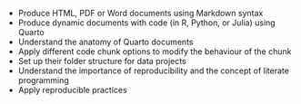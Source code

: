 - Produce HTML, PDF or Word documents using Markdown syntax
- Produce dynamic documents with code (in R, Python, or Julia) using Quarto
- Understand the anatomy of Quarto documents 
- Apply different code chunk options to modify the behaviour of the chunk 
- Set up their folder structure for data projects
- Understand the importance of reproducibility and the concept of literate programming
- Apply reproducible practices 